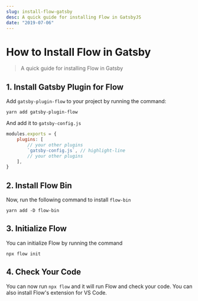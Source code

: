 ```yaml
---
slug: install-flow-gatsby
desc: A quick guide for installing Flow in GatsbyJS
date: "2019-07-06"
---
```


# How to Install Flow in Gatsby

> A quick guide for installing Flow in Gatsby

## 1. Install Gatsby Plugin for Flow

Add `gatsby-plugin-flow` to your project by running the command:

```shell
yarn add gatsby-plugin-flow
```

And add it to `gatsby-config.js`

```js
modules.exports = {
	plugins: [
		// your other plugins
		`gatsby-config.js`, // highlight-line
		// your other plugins
	],
}
```

## 2. Install Flow Bin

Now, run the following command to install `flow-bin`

```shell
yarn add -D flow-bin
```

## 3. Initialize Flow

You can initialize Flow by running the command

```shell
npx flow init
```

## 4. Check Your Code

You can now run `npx flow` and it will run Flow and check your code. You can also install Flow's extension for VS Code.
